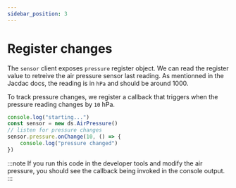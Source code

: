 ```yaml
---
sidebar_position: 3
---
```


# Register changes

The `sensor` client exposes `pressure` register object.
We can read the register value to retreive the air pressure
sensor last reading. As mentionned in the Jacdac docs,
the reading is in `hPa` and should be around 1000.

To track pressure changes, we register a callback that triggers when the pressure reading changes by `10` hPa.

```ts edit
console.log("starting...")
const sensor = new ds.AirPressure()
// listen for pressure changes
sensor.pressure.onChange(10, () => {
    console.log("pressure changed")
})
```

:::note
If you run this code in the developer tools and modify
the air pressure, you should see the callback being invoked
in the console output.
:::
